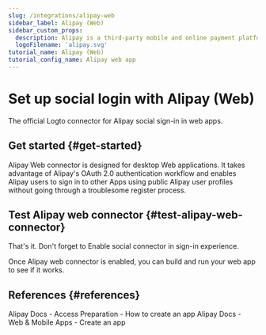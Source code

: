 ```yaml
---
slug: /integrations/alipay-web
sidebar_label: Alipay (Web)
sidebar_custom_props:
  description: Alipay is a third-party mobile and online payment platform.
  logoFilename: 'alipay.svg'
tutorial_name: Alipay (Web)
tutorial_config_name: Alipay web app
---
```




# Set up social login with Alipay (Web)

The official Logto connector for Alipay social sign-in in web apps.

<GuideTip />

## Get started \{#get-started}

Alipay Web connector is designed for desktop Web applications. It takes advantage of Alipay's OAuth 2.0 authentication workflow and enables Alipay users to sign in to other Apps using public Alipay user profiles without going through a troublesome register process.

<Integration />

## Test Alipay web connector \{#test-alipay-web-connector}

That's it. Don't forget to <MainSiteUrl href="/connectors/social-connectors#enable-social-sign-in">Enable social connector in sign-in experience</MainSiteUrl>.

Once Alipay web connector is enabled, you can build and run your web app to see if it works.

## References \{#references}

<Url href="https://opendocs.alipay.com/support/01rau6">
  Alipay Docs - Access Preparation - How to create an app
</Url>

<Url href="https://opendocs.alipay.com/open/200/105310">
  Alipay Docs - Web & Mobile Apps - Create an app
</Url>

